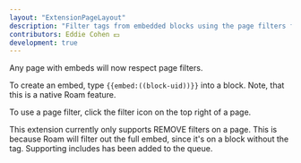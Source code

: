 ```yaml
---
layout: "ExtensionPageLayout"
description: "Filter tags from embedded blocks using the page filters from above"
contributors: Eddie Cohen 💵
development: true
---
```


Any page with embeds will now respect page filters. 

To create an embed, type `{{embed:((block-uid))}}` into a block. Note, that this is a native Roam feature.

To use a page filter, click the filter icon on the top right of a page. 

This extension currently only supports REMOVE filters on a page. This is because Roam will filter out the full embed, since it's on a block without the tag. Supporting includes has been added to the queue.
